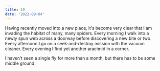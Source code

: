 ```yaml
---
title: 19
date: '2022-09-04'
---
```


Having recently moved into a new place, it's become very clear that I am invading the habitat of many, many spiders. Every morning I walk into a newly spun web across a doorway before discovering a new bite or two. Every afternoon I go on a seek-and-destroy mission with the vacuum cleaner. Every evening I find yet another arachnid in a corner.

I haven't seen a single fly for more than a month, but there has to be some middle ground.
